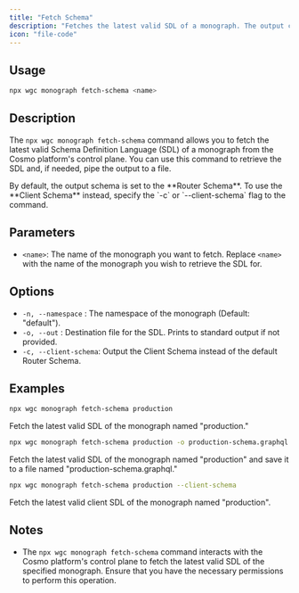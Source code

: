 ```yaml
---
title: "Fetch Schema"
description: "Fetches the latest valid SDL of a monograph. The output can be piped to a file. This is primarily used for debugging purposes"
icon: "file-code"
---
```


## Usage

```bash
npx wgc monograph fetch-schema <name>
```

## Description

The `npx wgc monograph fetch-schema` command allows you to fetch the latest valid Schema Definition Language (SDL) of a monograph from the Cosmo platform's control plane. You can use this command to retrieve the SDL and, if needed, pipe the output to a file.

<Info>
  By default, the output schema is set to the **Router Schema**. To use the
  **Client Schema** instead, specify the `-c` or `--client-schema` flag to the
  command.
</Info>

## Parameters

- `<name>`: The name of the monograph you want to fetch. Replace `<name>` with the name of the monograph you wish to retrieve the SDL for.

## Options

- `-n, --namespace` : The namespace of the monograph (Default: "default").
- `-o, --out` : Destination file for the SDL. Prints to standard output if not provided.
- `-c, --client-schema`: Output the Client Schema instead of the default Router Schema.

## Examples

```bash
npx wgc monograph fetch-schema production
```

Fetch the latest valid SDL of the monograph named "production."

```bash
npx wgc monograph fetch-schema production -o production-schema.graphql
```

Fetch the latest valid SDL of the monograph named "production" and save it to a file named "production-schema.graphql."

```bash
npx wgc monograph fetch-schema production --client-schema
```

Fetch the latest valid client SDL of the monograph named "production".

## Notes

- The `npx wgc monograph fetch-schema` command interacts with the Cosmo platform's control plane to fetch the latest valid SDL of the specified monograph. Ensure that you have the necessary permissions to perform this operation.
